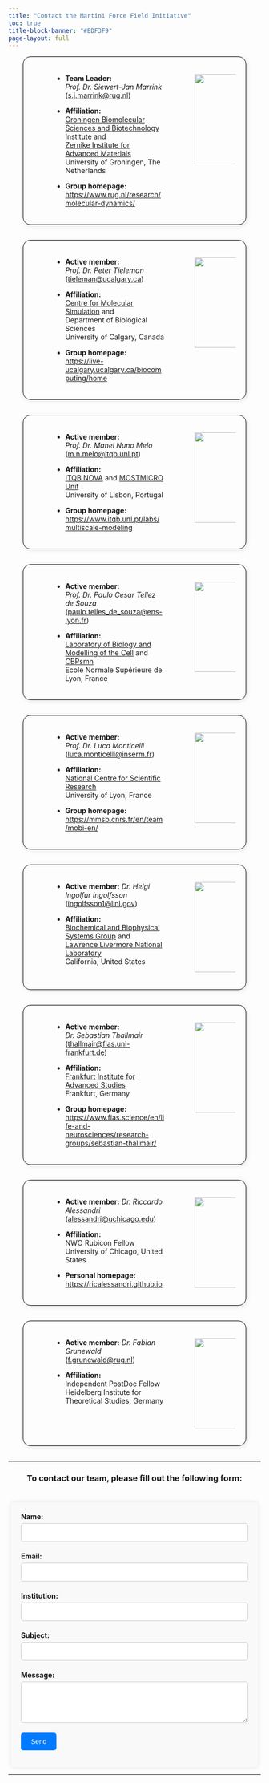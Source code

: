 ```yaml
---
title: "Contact the Martini Force Field Initiative"
toc: true
title-block-banner: "#EDF3F9"
page-layout: full
---
```


<div class="rounded-container">

:::{.columns}
:::{.column width=5%}

:::
:::{.column width=60%}

- **Team Leader:** *Prof. Dr. Siewert-Jan Marrink* ([s.j.marrink@rug.nl](mailto:S.J.Marrink@rug.nl))

- **Affiliation:** \
[Groningen Biomolecular Sciences and Biotechnology Institute](http://www.rug.nl/research/gbb/) and <br> 
[Zernike Institute for Advanced Materials](http://www.rug.nl/research/zernike/) <br>
University of Groningen, The Netherlands

- **Group homepage:** [https://www.rug.nl/research/molecular-dynamics/](https://www.rug.nl/research/molecular-dynamics/)
:::
:::{.column width=5%}

:::
:::{.column width=22%}
![](sjmarrink.jpg){width=180px}
:::
:::
</div>

<div class="rounded-container">

:::{.columns}
:::{.column width=5%}

:::
:::{.column width=60%}

- **Active member:** *Prof. Dr. Peter Tieleman* ([tieleman@ucalgary.ca](mailto:tieleman@ucalgary.ca))

- **Affiliation:** \
[Centre for Molecular Simulation](https://ucalgary.ca/molecular-simulation/home) and <br> 
Department of Biological Sciences <br>
University of Calgary, Canada

- **Group homepage:** [https://live-ucalgary.ucalgary.ca/biocomputing/home](https://live-ucalgary.ucalgary.ca/biocomputing/home)
:::
:::{.column width=5%}

:::
:::{.column width=22%}
![](ptieleman.jpeg){width=180px}
:::
:::
</div>

<div class="rounded-container">

:::{.columns}
:::{.column width=5%}

:::
:::{.column width=60%}

- **Active member:** *Prof. Dr. Manel Nuno Melo* ([m.n.melo@itqb.unl.pt](mailto:m.n.melo@itqb.unl.pt))

- **Affiliation:** \
[ITQB NOVA](https://www.itqb.unl.pt) and [MOSTMICRO Unit](https://www.itqb.unl.pt/mostmicro) <br>
University of Lisbon, Portugal

- **Group homepage:** [https://www.itqb.unl.pt/labs/multiscale-modeling](https://www.itqb.unl.pt/labs/multiscale-modeling)
:::
:::{.column width=5%}

:::
:::{.column width=22%}
![](mmelo.png){width=180px}
:::
:::
</div>

<div class="rounded-container">

:::{.columns}
:::{.column width=5%}

:::
:::{.column width=60%}

- **Active member:** *Prof. Dr. Paulo Cesar Tellez de Souza* ([paulo.telles_de_souza@ens-lyon.fr](mailto:paulo.telles_de_souza@ens-lyon.fr))

- **Affiliation:** \
[Laboratory of Biology and Modelling of the Cell](https://www.ens-lyon.fr/LBMC) and [CBPsmn](https://www.ens-lyon.fr/PSMN/doku.php?id=accueil) <br>
Ecole Normale Supérieure de Lyon, France

<!-- - **Group homepage:** [https://www.itqb.unl.pt/labs/multiscale-modeling](https://www.itqb.unl.pt/labs/multiscale-modeling) -->
:::
:::{.column width=5%}

:::
:::{.column width=22%}
![](psouza.jpg){width=180px}
:::
:::
</div>

<div class="rounded-container">

:::{.columns}
:::{.column width=5%}

:::
:::{.column width=60%}

- **Active member:** *Prof. Dr. Luca Monticelli* ([luca.monticelli@inserm.fr](mailto:luca.monticelli@inserm.fr))

- **Affiliation:** \
[National Centre for Scientific Research](https://www.cnrs.fr/en) <br>
University of Lyon, France

- **Group homepage:** [https://mmsb.cnrs.fr/en/team/mobi-en/](https://mmsb.cnrs.fr/en/team/mobi-en/)
:::
:::{.column width=5%}

:::
:::{.column width=22%}
![](lmonticelli.jpg){width=180px}
:::
:::
</div>

<div class="rounded-container">

:::{.columns}
:::{.column width=5%}

:::
:::{.column width=60%}

- **Active member:** *Dr. Helgi Ingolfur Ingolfsson* ([ingolfsson1@llnl.gov](mailto:ingolfsson1@llnl.gov))

- **Affiliation:** \
[Biochemical and Biophysical Systems Group](https://bbs.llnl.gov) and <br> [Lawrence Livermore National Laboratory](https://www.llnl.gov) <br>
California, United States

<!-- - **Group homepage:** [https://mmsb.cnrs.fr/en/team/mobi-en/](https://mmsb.cnrs.fr/en/team/mobi-en/) -->
:::
:::{.column width=5%}

:::
:::{.column width=22%}
![](hingolfsson.jpg){width=180px}
:::
:::
</div>

<div class="rounded-container">

:::{.columns}
:::{.column width=5%}

:::
:::{.column width=60%}

- **Active member:** *Dr. Sebastian Thallmair* ([thallmair@fias.uni-frankfurt.de](mailto:thallmair@fias.uni-frankfurt.de))

- **Affiliation:** \
[Frankfurt Institute for Advanced Studies](https://fias.institute/en/) <br>
Frankfurt, Germany

- **Group homepage:** [https://www.fias.science/en/life-and-neurosciences/research-groups/sebastian-thallmair/](https://www.fias.science/en/life-and-neurosciences/research-groups/sebastian-thallmair/)
:::
:::{.column width=5%}

:::
:::{.column width=22%}
![](sthallmair.jpg){width=180px}
:::
:::
</div>

<div class="rounded-container">

:::{.columns}
:::{.column width=5%}

:::
:::{.column width=60%}

- **Active member:** *Dr. Riccardo Alessandri* ([alessandri@uchicago.edu](mailto:alessandri@uchicago.edu))

- **Affiliation:** \
NWO Rubicon Fellow <br>
University of Chicago, United States

- **Personal homepage:** [https://ricalessandri.github.io](https://ricalessandri.github.io)
:::
:::{.column width=5%}

:::
:::{.column width=22%}
![](ralessandri.png){width=180px}
:::
:::
</div>

<div class="rounded-container">

:::{.columns}
:::{.column width=5%}

:::
:::{.column width=60%}

- **Active member:** *Dr. Fabian Grunewald* ([f.grunewald@rug.nl](mailto:f.grunewald@rug.nl))

- **Affiliation:** \
Independent PostDoc Fellow <br>
Heidelberg Institute for Theoretical Studies, Germany

<!-- - **Group homepage:** []() -->
:::
:::{.column width=5%}

:::
:::{.column width=22%}
![](fgrunewald.jpg){width=180px}
:::
:::
</div>

<style>
header {
  background-color: black;
  padding: 0px;
  margin: 0px;
  text-align: center;
}

.rounded-container {
  width: 80%; /* Set the width of the container */
  height: auto; /* Set the height of the container */
  margin: auto; /* Center the container */
  border: 1px solid #000; /* Set the border color and thickness */
  border-radius: 15px; /* Set the border radius */
  padding: 20px; /* Set the padding inside the container */
  box-shadow: 2px 2px 10px rgba(0, 0, 0, 0.1); /* Optional: Add a shadow for effect */
  margin-bottom: 30px;
}

/* Style for the form container */
.form-container {
  max-width: 90%;
  margin: auto;
  padding: 20px;
  border-radius: 8px;
  background-color: #f9f9f9;
  box-shadow: 0 0 10px rgba(0, 0, 0, 0.1);
  margin-top:38px
}

/* Style for form labels */
.form-label {
  font-weight: bold;
}

/* Style for input fields */
.form-input {
  width: 100%;
  padding: 10px;
  margin: 5px 0 20px;
  border: 1px solid #ccc;
  border-radius: 5px;
  box-sizing: border-box;
}

/* Style for submit button */
.form-submit {
  background-color: #007bff;
  color: #fff;
  padding: 10px 20px;
  border: none;
  border-radius: 5px;
  cursor: pointer;
}

/* Hover effect for submit button */
.form-submit:hover {
  background-color: #0056b3;
}

</style>

<hr>

<center>
<h3> To contact our team, please fill out the following form: </h3>
</center>

<script>
function submitForm() {

  const apiEndpoint = 'https://mdt6v01ou1.execute-api.ca-central-1.amazonaws.com/prod/contacts/new';

  const contactName = document.getElementById("name").value;
  const contactEmail = document.getElementById("email").value;
  const contactInstitution = document.getElementById("institution").value;
  const contactSubject = document.getElementById("subject").value;
  const contactMessage = document.getElementById("message").value;

  const constantData = {
    "contactName": contactName,
    "contactEmail": contactEmail,
    "contactInstitution": contactInstitution,
    "contactSubject": contactSubject,
    "contactMessage": contactMessage
  };

  //Your post request using FETCH
  fetch(apiEndpoint, {
          method: 'POST',
          body: JSON.stringify(constantData),
          });
  alert("Your Contact Form has been sent successfully!");

  // Clear the form
  document.getElementById("name").value = "";
  document.getElementById("email").value = "";
  document.getElementById("institution").value = "";
  document.getElementById("subject").value = "";
  document.getElementById("message").value = "";
}
</script>

<div class="form-container">
  <form onsubmit="submitForm(); return false;">
    <label class="form-label" for="name">Name:</label><br>
    <input class="form-input" type="text" id="name" name="name" required><br>
    <label class="form-label" for="email">Email:</label><br>
    <input class="form-input" type="email" id="email" name="email" required><br>
    <label class="form-label" for="institution">Institution:</label><br>
    <input class="form-input" type="text" id="institution" name="institution" required><br>
    <label class="form-label" for="subject">Subject:</label><br>
    <input class="form-input" type="text" id="subject" name="subject" required><br>
    <label class="form-label" for="message">Message:</label><br>
    <textarea class="form-input" id="message" name="message" rows="4" required></textarea><br>
    <input class="form-submit" type="submit" value="Send">
  </form>
</div>

<hr>
